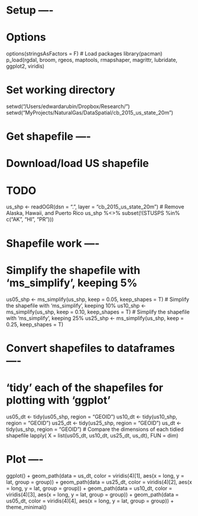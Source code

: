 
# Setup ----
# Options
options(stringsAsFactors = F)
# Load packages
library(pacman)
p_load(rgdal, broom, rgeos, maptools, rmapshaper,
  magrittr, lubridate, ggplot2, viridis)

# Set working directory
setwd("/Users/edwardarubin/Dropbox/Research/")
setwd("MyProjects/NaturalGas/DataSpatial/cb_2015_us_state_20m")

# Get shapefile ----
# Download/load US shapefile
# TODO
us_shp <- readOGR(dsn = ".", layer = "cb_2015_us_state_20m")
# Remove Alaska, Hawaii, and Puerto Rico
us_shp %<>% subset(!(STUSPS %in% c("AK", "HI", "PR")))

# Shapefile work ----
# Simplify the shapefile with 'ms_simplify', keeping 5%
us05_shp <- ms_simplify(us_shp, keep = 0.05, keep_shapes = T)
# Simplify the shapefile with 'ms_simplify', keeping 10%
us10_shp <- ms_simplify(us_shp, keep = 0.10, keep_shapes = T)
# Simplify the shapefile with 'ms_simplify', keeping 25%
us25_shp <- ms_simplify(us_shp, keep = 0.25, keep_shapes = T)

# Convert shapefiles to dataframes ----
# 'tidy' each of the shapefiles for plotting with 'ggplot'
us05_dt <- tidy(us05_shp, region = "GEOID")
us10_dt <- tidy(us10_shp, region = "GEOID")
us25_dt <- tidy(us25_shp, region = "GEOID")
us_dt <- tidy(us_shp, region = "GEOID")
# Compare the dimensions of each tidied shapefile
lapply(
  X = list(us05_dt, us10_dt, us25_dt, us_dt),
  FUN = dim)

# Plot ----
ggplot() +
  geom_path(data = us_dt, color = viridis(4)[1],
    aes(x = long, y = lat, group = group)) +
  geom_path(data = us25_dt, color = viridis(4)[2],
    aes(x = long, y = lat, group = group)) +
  geom_path(data = us10_dt, color = viridis(4)[3],
    aes(x = long, y = lat, group = group)) +
  geom_path(data = us05_dt, color = viridis(4)[4],
    aes(x = long, y = lat, group = group)) +
  theme_minimal()
